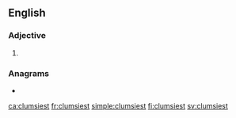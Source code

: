 ==English==

===Adjective===
{{head|en|adjective superlative form}}

# {{en-superlative of|clumsy}}

===Anagrams===
* {{l|en|muscliest}}

[[ca:clumsiest]]
[[fr:clumsiest]]
[[simple:clumsiest]]
[[fi:clumsiest]]
[[sv:clumsiest]]